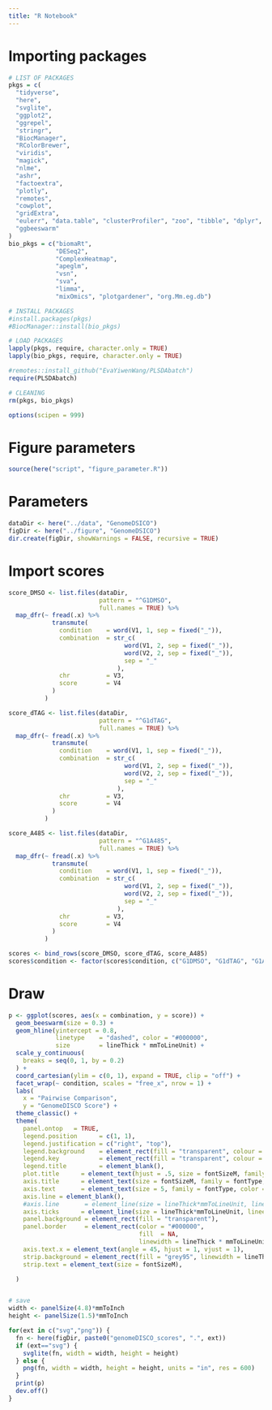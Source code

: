 ```yaml
---
title: "R Notebook"
---
```


# Importing packages
```r
# LIST OF PACKAGES
pkgs = c(
  "tidyverse",
  "here",
  "svglite",
  "ggplot2",
  "ggrepel",
  "stringr",
  "BiocManager",
  "RColorBrewer",
  "viridis",
  "magick",
  "nlme",
  "ashr",
  "factoextra",
  "plotly",
  "remotes",
  "cowplot",
  "gridExtra",
  "eulerr", "data.table", "clusterProfiler", "zoo", "tibble", "dplyr", "purrr",
  "ggbeeswarm"
)
bio_pkgs = c("biomaRt",
             "DESeq2",
             "ComplexHeatmap",
             "apeglm",
             "vsn",
             "sva",
             "limma",
             "mixOmics", "plotgardener", "org.Mm.eg.db")

# INSTALL PACKAGES
#install.packages(pkgs)
#BiocManager::install(bio_pkgs)

# LOAD PACKAGES
lapply(pkgs, require, character.only = TRUE)
lapply(bio_pkgs, require, character.only = TRUE)

#remotes::install_github("EvaYiwenWang/PLSDAbatch")
require(PLSDAbatch)

# CLEANING
rm(pkgs, bio_pkgs)

options(scipen = 999)
```

# Figure parameters
```r
source(here("script", "figure_parameter.R"))
```

# Parameters
```r
dataDir <- here("../data", "GenomeDSICO")
figDir <- here("../figure", "GenomeDSICO")
dir.create(figDir, showWarnings = FALSE, recursive = TRUE)
```

# Import scores
```r
score_DMSO <- list.files(dataDir,
                         pattern = "^G1DMSO",
                         full.names = TRUE) %>%
  map_dfr(~ fread(.x) %>%
            transmute(
              condition    = word(V1, 1, sep = fixed("_")),
              combination  = str_c(
                                word(V1, 2, sep = fixed("_")),
                                word(V2, 2, sep = fixed("_")),
                                sep = "_"
                              ),
              chr          = V3,
              score        = V4
            )
          )

score_dTAG <- list.files(dataDir,
                         pattern = "^G1dTAG",
                         full.names = TRUE) %>%
  map_dfr(~ fread(.x) %>%
            transmute(
              condition    = word(V1, 1, sep = fixed("_")),
              combination  = str_c(
                                word(V1, 2, sep = fixed("_")),
                                word(V2, 2, sep = fixed("_")),
                                sep = "_"
                              ),
              chr          = V3,
              score        = V4
            )
          )

score_A485 <- list.files(dataDir,
                         pattern = "^G1A485",
                         full.names = TRUE) %>%
  map_dfr(~ fread(.x) %>%
            transmute(
              condition    = word(V1, 1, sep = fixed("_")),
              combination  = str_c(
                                word(V1, 2, sep = fixed("_")),
                                word(V2, 2, sep = fixed("_")),
                                sep = "_"
                              ),
              chr          = V3,
              score        = V4
            )
          )

scores <- bind_rows(score_DMSO, score_dTAG, score_A485)
scores$condition <- factor(scores$condition, c("G1DMSO", "G1dTAG", "G1A485"))
```

# Draw
```r

p <- ggplot(scores, aes(x = combination, y = score)) +
  geom_beeswarm(size = 0.3) +   
  geom_hline(yintercept = 0.8,
             linetype    = "dashed", color = "#000000",
             size        = lineThick * mmToLineUnit) +
  scale_y_continuous(
    breaks = seq(0, 1, by = 0.2)
  ) +
  coord_cartesian(ylim = c(0, 1), expand = TRUE, clip = "off") +
  facet_wrap(~ condition, scales = "free_x", nrow = 1) +
  labs(
    x = "Pairwise Comparison",
    y = "GenomeDISCO Score") +
  theme_classic() +
  theme(
    panel.ontop   = TRUE,
    legend.position      = c(1, 1),
    legend.justification = c("right", "top"),
    legend.background    = element_rect(fill = "transparent", colour = NA),
    legend.key           = element_rect(fill = "transparent", colour = NA),
    legend.title         = element_blank(),
    plot.title      = element_text(hjust = .5, size = fontSizeM, family = fontType),
    axis.title      = element_text(size = fontSizeM, family = fontType, color = "#000000"),
    axis.text       = element_text(size = 5, family = fontType, color = "#000000"),
    axis.line = element_blank(),
    #axis.line       = element_line(size = lineThick*mmToLineUnit, lineend = "square", color = "#000000"),
    axis.ticks      = element_line(size = lineThick*mmToLineUnit, lineend = "square", color = "#000000"),
    panel.background = element_rect(fill = "transparent"),
    panel.border     = element_rect(color = "#000000",
                                    fill  = NA,
                                    linewidth = lineThick * mmToLineUnit),
    axis.text.x = element_text(angle = 45, hjust = 1, vjust = 1),
    strip.background = element_rect(fill = "grey95", linewidth = lineThick * mmToLineUnit, color = "#000000"),
    strip.text = element_text(size = fontSizeM),

  )


# save
width <- panelSize(4.8)*mmToInch
height <- panelSize(1.5)*mmToInch

for(ext in c("svg","png")) {
  fn <- here(figDir, paste0("genomeDISCO_scores", ".", ext))
  if (ext=="svg") {
    svglite(fn, width = width, height = height)
  } else {
    png(fn, width = width, height = height, units = "in", res = 600)
  }
  print(p)
  dev.off()
}

```
